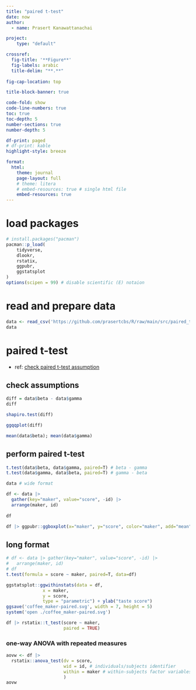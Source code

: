 ---
title: "paired t-test"
date: now
author:
  - name: Prasert Kanawattanachai 

project:
    type: "default"

crossref:
  fig-title: '**Figure**'
  fig-labels: arabic
  title-delim: "**.**"
  
fig-cap-location: top

title-block-banner: true

code-fold: show
code-line-numbers: true
toc: true
toc-depth: 5
number-sections: true
number-depth: 5

df-print: paged
# df-print: kable
highlight-style: breeze

format:
  html:
    theme: journal
    page-layout: full
    # theme: litera
    # embed-resources: true # single html file
    embed-resources: true
---

# load packages
```{r}
# install.packages("pacman")
pacman::p_load(
    tidyverse,
    dlookr,
    rstatix,
    ggpubr,
    ggstatsplot
)
options(scipen = 99) # disable scientific (E) notaion
```

# read and prepare data
```{r}
data <- read_csv('https://github.com/prasertcbs/R/raw/main/src/paired_t-test_data.csv')
data
```

# paired t-test
- ref: [check paired t-test assumption](https://www.datanovia.com/en/lessons/t-test-assumptions/paired-t-test-assumptions/)

## check assumptions
```{r}
diff = data$beta - data$gamma
diff
```

```{r}
shapiro.test(diff)
```

```{r}
ggqqplot(diff)
```

```{r}
mean(data$beta); mean(data$gamma)
```

## perform paired t-test
```{r}
t.test(data$beta, data$gamma, paired=T) # beta - gamma
t.test(data$gamma, data$beta, paired=T) # gamma - beta
```

```{r}
data # wide format
```

```{r}
df <- data |> 
  gather(key="maker", value="score", -id) |> 
  arrange(maker, id)
  
df
```

```{r}
df |> ggpubr::ggboxplot(x="maker", y="score", color="maker", add="mean") +  expand_limits(y = 0)
```

## long format
```{r}
# df <- data |> gather(key="maker", value="score", -id) |> 
#   arrange(maker, id)
# df
t.test(formula = score ~ maker, paired=T, data=df)
```

```{r}
ggstatsplot::ggwithinstats(data = df,
              x = maker,
              y = score,
              type = "parametric") + ylab("taste score")
ggsave('coffee_maker-paired.svg', width = 7, height = 5)
system('open ./coffee_maker-paired.svg')
```

```{r}
df |> rstatix::t_test(score ~ maker,
                      paired = TRUE)
```

### one-way ANOVA with repeated measures
```{r}
aovw <- df |>
  rstatix::anova_test(dv = score,
                      wid = id, # individuals/subjects identifier
                      within = maker # within-subjects factor variables 
                      )
aovw
```

